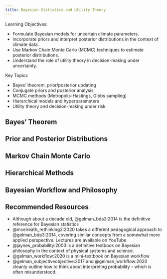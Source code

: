 ```yaml
---
title: Bayesian Statistics and Utility Theory
---
```


Learning Objectives:

- Formulate Bayesian models for uncertain climate parameters.
- Incorporate priors and interpret posterior distributions in the context of climate data.
- Use Markov Chain Monte Carlo (MCMC) techniques to estimate posterior distributions.
- Understand the role of utility theory in decision-making under uncertainty.

Key Topics

- Bayes’ theorem, prior/posterior updating
- Conjugate priors and posterior analysis
- MCMC methods (Metropolis-Hastings, Gibbs sampling)
- Hierarchical models and hyperparameters
- Utility theory and decision-making under risk

## Bayes' Theorem

## Prior and Posterior Distributions

## Markov Chain Monte Carlo

## Hierarchical Methods

## Bayesian Workflow and Philosophy

## Recommended Resources

- Although about a decade old, @gelman_bda3:2014 is the definitive reference for Bayesian statistics
- @mcelreath_rethinking2:2020 takes a different pedagogical approach to @gelman_bda3:2014, covering similar concepts from a somewhat more applied perspective. Lectures are available on YouTube.
- @jaynes_probability:2003 is a definitive textbook on Bayesian philosophy in the context of physical systems and science.
- @gelman_workflow:2020 is a mini-textbook on Bayesian workflow
- @gelman_subjectiveobjective:2017 and @gelman_workflow:2020 cleanly outline how to think about interpreting probability -- which is often misunderstood.

